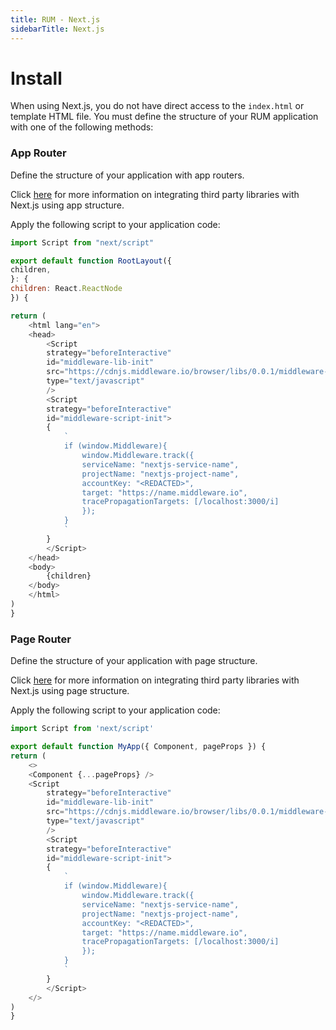 ```yaml
---
title: RUM - Next.js
sidebarTitle: Next.js
---
```


# Install

When using Next.js, you do not have direct access to the `index.html` or template HTML file. You must define the structure of your RUM application with one of the following methods:

### App Router
        
Define the structure of your application with app routers.

<Note> Click [here](https://nextjs.org/docs/app/building-your-application/optimizing/third-party-libraries) for more information on integrating third party libraries with Next.js using app structure. </Note>

Apply the following script to your application code:

```javascript Next.js
import Script from "next/script"

export default function RootLayout({
children,
}: {
children: React.ReactNode
}) {

return (
    <html lang="en">
    <head>
        <Script
        strategy="beforeInteractive"
        id="middleware-lib-init"
        src="https://cdnjs.middleware.io/browser/libs/0.0.1/middleware-rum.min.js"
        type="text/javascript"
        />
        <Script
        strategy="beforeInteractive"
        id="middleware-script-init">
        {
            `
            if (window.Middleware){
                window.Middleware.track({
                serviceName: "nextjs-service-name",
                projectName: "nextjs-project-name",
                accountKey: "<REDACTED>",
                target: "https://name.middleware.io",
                tracePropagationTargets: [/localhost:3000/i]
                });
            }
            `
        }
        </Script>
    </head>
    <body>
        {children}
    </body>
    </html>
)
}
```

### Page Router
        
Define the structure of your application with page structure.

<Note> Click [here](https://nextjs.org/docs/pages/building-your-application/optimizing/scripts) for more information on integrating third party libraries with Next.js using page structure. </Note>

Apply the following script to your application code:
```javascript Next.js
import Script from 'next/script'

export default function MyApp({ Component, pageProps }) {
return (
    <>
    <Component {...pageProps} />
    <Script
        strategy="beforeInteractive"
        id="middleware-lib-init"
        src="https://cdnjs.middleware.io/browser/libs/0.0.1/middleware-rum.min.js" 
        type="text/javascript"
        />
        <Script
        strategy="beforeInteractive"
        id="middleware-script-init">
        {
            `
            if (window.Middleware){
                window.Middleware.track({
                serviceName: "nextjs-service-name",
                projectName: "nextjs-project-name",
                accountKey: "<REDACTED>",
                target: "https://name.middleware.io",
                tracePropagationTargets: [/localhost:3000/i]
                });
            }
            `
        }
        </Script>
    </>
)
}
```

